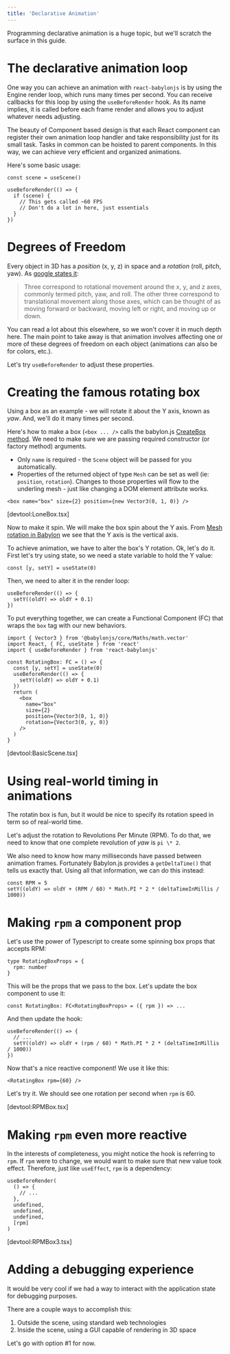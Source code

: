 ```yaml
---
title: 'Declarative Animation'
---
```


Programming declarative animation is a huge topic, but we'll scratch the surface
in this guide.

# The declarative animation loop

One way you can achieve an animation with `react-babylonjs` is by using the
Engine render loop, which runs many times per second. You can receive callbacks
for this loop by using the `useBeforeRender` hook. As its name implies, it is
called before each frame render and allows you to adjust whatever needs
adjusting.

The beauty of Component based design is that each React component can register
their own animation loop handler and take responsibility just for its small
task. Tasks in common can be hoisted to parent components. In this way, we can
achieve very efficient and organized animations.

Here's some basic usage:

```tsx
const scene = useScene()

useBeforeRender(() => {
  if (scene) {
    // This gets called ~60 FPS
    // Don't do a lot in here, just essentials
  }
})
```

# Degrees of Freedom

Every object in 3D has a _position_ (x, y, z) in space and a _rotation_ (roll,
pitch, yaw). As
[google states it](https://developers.google.com/vr/discover/degrees-of-freedom):

> Three correspond to rotational movement around the x, y, and z axes, commonly
> termed pitch, yaw, and roll. The other three correspond to translational
> movement along those axes, which can be thought of as moving forward or
> backward, moving left or right, and moving up or down.

You can read a lot about this elsewhere, so we won't cover it in much depth
here. The main point to take away is that animation involves affecting one or
more of these degrees of freedom on each object (animations can also be for
colors, etc.).

Let's try `useBeforeRender` to adjust these properties.

# Creating the famous rotating box

Using a box as an example - we will rotate it about the Y axis, known as _yaw_.
And, we'll do it many times per second.

Here's how to make a box (`<box ... />` calls the babylon.js
[CreateBox method](https://doc.babylonjs.com/typedoc/modules/BABYLON#CreateBox-2).
We need to make sure we are passing required constructor (or factory method)
arguments.

- Only `name` is required - the `Scene` object will be passed for you
  automatically.
- Properties of the returned object of type `Mesh` can be set as well (ie:
  `position`, `rotation`). Changes to those properties will flow to the
  underling mesh - just like changing a DOM element attribute works.

```tsx
<box name="box" size={2} position={new Vector3(0, 1, 0)} />
```

[devtool:LoneBox.tsx]

Now to make it spin. We will make the box spin about the Y axis. From
[Mesh rotation in Babylon](https://doc.babylonjs.com/divingDeeper/mesh/transforms/center_origin/rotation)
we see that the Y axis is the vertical axis.

To achieve animation, we have to alter the box's Y rotation. Ok, let's do it.
First let's try using state, so we need a state variable to hold the Y value:

```tsx
const [y, setY] = useState(0)
```

Then, we need to alter it in the render loop:

```tsx
useBeforeRender(() => {
  setY((oldY) => oldY + 0.1)
})
```

To put everything together, we can create a Functional Component (FC) that wraps
the `box` tag with our new behaviors.

```tsx
import { Vector3 } from '@babylonjs/core/Maths/math.vector'
import React, { FC, useState } from 'react'
import { useBeforeRender } from 'react-babylonjs'

const RotatingBox: FC = () => {
  const [y, setY] = useState(0)
  useBeforeRender(() => {
    setY((oldY) => oldY + 0.1)
  })
  return (
    <box
      name="box"
      size={2}
      position={Vector3(0, 1, 0)}
      rotation={Vector3(0, y, 0)}
    />
  )
}
```

[devtool:BasicScene.tsx]

# Using real-world timing in animations

The rotatin box is fun, but it would be nice to specify its rotation speed in
term so of real-world time.

Let's adjust the rotation to Revolutions Per Minute (RPM). To do that, we need
to know that one complete revolution of _yaw_ is `pi \* 2`.

We also need to know how many milliseconds have passed between animation frames.
Fortunately Babylon.js provides a `getDeltaTime()` that tells us exactly that.
Using all that information, we can do this instead:

```tsx
const RPM = 5
setY((oldY) => oldY + (RPM / 60) * Math.PI * 2 * (deltaTimeInMillis / 1000))
```

# Making `rpm` a component prop

Let's use the power of Typescript to create some spinning box props that accepts
RPM:

```tsx
type RotatingBoxProps = {
  rpm: number
}
```

This will be the props that we pass to the box. Let's update the box component
to use it:

```tsx
const RotatingBox: FC<RotatingBoxProps> = ({ rpm }) => ...
```

And then update the hook:

```tsx
useBeforeRender(() => {
  // ...
  setY((oldY) => oldY + (rpm / 60) * Math.PI * 2 * (deltaTimeInMillis / 1000))
})
```

Now that's a nice reactive component! We use it like this:

```tsx
<RotatingBox rpm={60} />
```

Let's try it. We should see one rotation per second when `rpm` is 60.

[devtool:RPMBox.tsx]

# Making `rpm` even more reactive

In the interests of completeness, you might notice the hook is referring to
`rpm`. If `rpm` were to change, we would want to make sure that new value took
effect. Therefore, just like `useEffect`, `rpm` is a dependency:

```tsx
useBeforeRender(
  () => {
    // ...
  },
  undefined,
  undefined,
  undefined,
  [rpm]
)
```

[devtool:RPMBox3.tsx]

# Adding a debugging experience

It would be very cool if we had a way to interact with the application state for
debugging purposes.

There are a couple ways to accomplish this:

1. Outside the scene, using standard web technologies
2. Inside the scene, using a GUI capable of rendering in 3D space

Let's go with option #1 for now.
